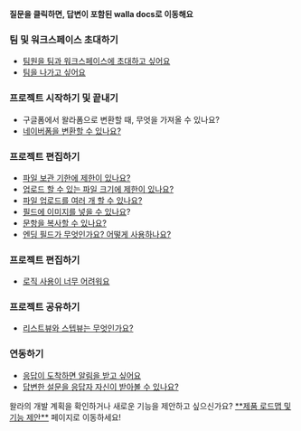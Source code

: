 
<Callout type='info' emoji="🔔">**질문을 클릭하면, 답변이 포함된 walla docs로 이동해요**</Callout>

### 팀 및 워크스페이스 초대하기

- [팀원을 팀과 워크스페이스에 초대하고 싶어요](https://www.notion.so/ddb848f25746401bba3c34bcc3e7bbf3?pvs=21)
- [팀을 나가고 싶어요](https://www.notion.so/or-2bff6b1efcbb4cec9f422f17b49a647a?pvs=21)

### 프로젝트 시작하기 및 끝내기

- 구글폼에서 왈라폼으로 변환할 때, 무엇을 가져올 수 있나요?
- [네이버폼을 변환할 수 있나요?](https://www.notion.so/4a25022200e847d286fb763c5fdc63c3?pvs=21)

### 프로젝트 편집하기

- [파일 보관 기한에 제한이 있나요?](https://www.notion.so/1-ee175f16409d49d8af7c12d8ad4439f1?pvs=21)
- [업로드 할 수 있는 파일 크기에 제한이 있나요?](https://www.notion.so/1-ee175f16409d49d8af7c12d8ad4439f1?pvs=21)
- [파일 업로드를 여러 개 할 수 있나요?](https://www.notion.so/1-ee175f16409d49d8af7c12d8ad4439f1?pvs=21)
- [필드에 이미지를 넣을 수 있나요](https://www.notion.so/1-ee175f16409d49d8af7c12d8ad4439f1?pvs=21)?
- [문항을 복사할 수 있나요?](https://www.notion.so/1-ee175f16409d49d8af7c12d8ad4439f1?pvs=21)
- [엔딩 필드가 무엇인가요? 어떻게 사용하나요?](https://www.notion.so/6ae33a2841db4377931f805e9fb3e355?pvs=21)

### 프로젝트 편집하기

- [로직 사용이 너무 어려워요](https://www.notion.so/2-f0dc9591cbb0434dac2154a25b98dede?pvs=21)

### 프로젝트 공유하기

- [리스트뷰와 스텝뷰는 무엇인가요?](https://www.notion.so/8c87ec98599441068f0bc926e02b5de1?pvs=21)

### 연동하기

- [응답이 도착하면 알림을 받고 싶어요](https://www.notion.so/5aac451a2a914ef0932f569de54bafc6?pvs=21)
- [답변한 설문을 응답자 자신이 받아볼 수 있나요?](https://www.notion.so/5aac451a2a914ef0932f569de54bafc6?pvs=21)

<Callout type='info' emoji="🔔">
    왈라의 개발 계획을 확인하거나 새로운 기능을 제안하고 싶으신가요? <a href='https://google.com' target="_blank" rel="noopener noreferrer" style={{textDecoration: 'underline'}}>**제품 로드맵 및 기능 제안**</a> 페이지로 이동하세요!
</Callout>